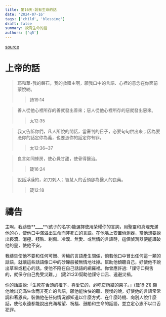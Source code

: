 ```yaml
---
title: 第16天-說有生命的話
date: '2024-07-16'
tags: ['child', 'blessing']
draft: false
summary: 說有生命的話
authors: ['q5']
---
```


[source](https://q5help.me/faith/PrayForTheChildren.jsp)

# 上帝的話

> 耶和華-我的磐石，我的救贖主啊，願我口中的言語、心裡的意念在你面前蒙悅納。
>
> > 詩19:14

> 善人從他心裡所存的善就發出善來；惡人從他心裡所存的惡就發出惡來。
>
> > 太12:35

> 我又告訴你們，凡人所說的閒話，當審判的日子，必要句句供出來；因為要憑你的話定你為義，也要憑你的話定你有罪。
>
> > 太12:36~37

> 良言如同蜂房，使心覺甘甜，使骨得醫治。
>
> > 箴16:24

> 說話浮躁的，如刀刺人；智慧人的舌頭卻為醫人的良藥。
>
> > 箴12:18

# 禱告

主啊，我禱告**\_\_\_\_**(孩子的名字)能選擇使用榮耀你的言詞，用聖靈和真理充滿他的心，使他口中滿溢出生命而非死亡的言語。在他嘴上安置偵測器，當他想要說出褻瀆、消極、殘酷、剌傷、冷漠、無愛、或無情的言語時，這個偵測器便能識破他的靈，使他不安。

我禱告使他不要和任何可憎、污穢的言語產生關係，倘若他口中冒出任何這一類的話語，就讓這些話語像口中的砂礫般被無情地吐掉。幫助他傾聽自己，好使他不說出草率或粗心的話。使他不陷在自己話語的網羅裡。你曾應許過:「謹守口與舌的，就保守自己免受災難。」 (箴21:23)幫助他謹守口舌、遠避災禍。

你的話語說:「生死在舌頭的權下，喜愛它的，必吃它所結的果子。」(箴18:21) 願他說出充滿生命而非死亡的言語，願他能快快的聽、慢慢的說，好使他的言語常常調和著恩典。裝備他在任何情況都知道以什麼方式、在什麼時機、向別人說什麼話，使他永遠都能說出充滿希望、祝福、鼓勵和生命的話語，並立定心志不以口舌犯罪。
